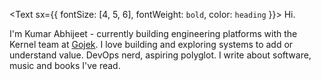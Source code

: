 <Text sx={{ fontSize: [4, 5, 6], fontWeight: `bold`, color: `heading` }}>
  Hi.
</Text>

I'm Kumar Abhijeet - currently building engineering platforms with the Kernel team at [Gojek](https://www.gojek.io/). I love building and exploring systems to add or understand value. DevOps nerd, aspiring polyglot. I write about software, music and books I've read.
